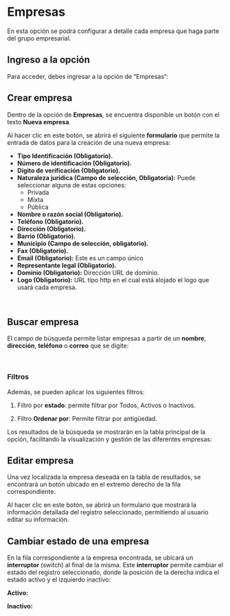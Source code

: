 
# Empresas

En esta opción se podrá configurar a detalle cada empresa que haga parte del grupo empresarial.

## Ingreso a la opción 
Para acceder, debes ingresar a la opción de “Empresas”:
<br />
<div className="contenedor-imagenes">
  <ImageZoom
    src="/empresas.webp"
    alt="Apartado empresas"
    width={800}
    height={300}
  />
</div>

## Crear empresa

Dentro de la opción de **Empresas**, se encuentra disponible un botón con el texto **Nueva empresa**. 
<br />
<div className="contenedor-imagenes">
  <ImageZoom
    src="/nuevaEmpresa.webp"
    alt="Nueva empresa"
    width={800}
    height={300}
  />
</div>

Al hacer clic en este botón, se abrirá el siguiente **formulario** que permite la entrada de datos para la creación de una nueva empresa:

- **Tipo Identificación (Obligatorio).**
- **Número de identificación (Obligatorio).**
- **Dígito de verificación (Obligatorio).**
- **Naturaleza jurídica (Campo de selección, Obligatoria):** Puede seleccionar alguna de estas opciones:
    - Privada
    - Mixta
    - Pública
- **Nombre o razón social (Obligatorio).**
- **Teléfono (Obligatorio).**
- **Dirección (Obligatorio).**
- **Barrio (Obligatorio).**
- **Municipio (Campo de selección, obligatorio).**
- **Fax (Obligatorio).**
- **Email (Obligatorio):** Este es un campo único
- **Representante legal (Obligatorio).**
- **Dominio (Obligatorio):** Dirección URL de dominio.
- **Logo (Obligatorio):** URL tipo http en el cual está alojado el logo que usará cada empresa.

<br />
<div className="contenedor-imagenes">
  <ImageZoom
    src="/formularioEmpresaVacio.webp"
    alt="Formulario Empresa"
    width={600}
    height={300}
  />
</div>

## Buscar empresa

El campo de búsqueda permite listar empresas a partir de un **nombre**, **dirección**, **teléfono** o **correo** que se digite:

<br />
<div className="contenedor-imagenes">
  <ImageZoom
    src="/buscarEmpresa.webp"
    alt="Buscar empresa"
    width={700}
    height={300}
  />
</div>

### Filtros
Además, se pueden aplicar los siguientes filtros:

1. Filtro por **estado**: permite filtrar por Todos, Activos o Inactivos.

<div className="contenedor-imagenes">
  <ImageZoom
    src="/filtroEstado.webp"
    alt="Filtro por estado"
    width={700}
    height={300}
  />
</div>

2. Filtro **Ordenar por**: Permite filtrar por antigüedad.

<div className="contenedor-imagenes">
  <ImageZoom
    src="/filtroOrdenar.webp"
    alt="Filtro ordenar por"
    width={700}
    height={300}
  />
</div>

Los resultados de la búsqueda se mostrarán en la tabla principal de la opción, facilitando la visualización y gestión de las diferentes empresas:
<br />
<div className="contenedor-imagenes">
  <ImageZoom
    src="/resultadoFiltro.webp"
    alt="Resultados del filtro"
    width={700}
    height={300}
  />
</div>

## Editar empresa 

Una vez localizada la empresa deseada en la tabla de resultados, se encontrará un botón ubicado en el extremo derecho de la fila correspondiente.
<br />
<div className="contenedor-imagenes">
  <ImageZoom
    src="/editarEmpresa.webp"
    alt="Botón editar empresa"
    width={700}
    height={300}
  />
</div>

Al hacer clic en este botón, se abrirá un formulario que mostrará la información detallada del registro seleccionado, permitiendo al usuario editar su información.
<br />
<div className="contenedor-imagenes">
  <ImageZoom
    src="/formularioEditarEmpresa.webp"
    alt="Formulario para editar empresa"
    width={600}
    height={300}
  />
</div>

## Cambiar estado de una empresa

En la fila correspondiente a la empresa encontrada, se ubicará un **interruptor** (switch) al final de la misma. Este **interruptor** permite cambiar el estado del registro seleccionado, donde la posición de la derecha indica el estado activo y el izquierdo inactivo:

**Activo:**
<br />
<div className="contenedor-imagenes">
  <ImageZoom
    src="/empresaActiva.webp"
    alt="Interruptor de empresa activa"
    width={800}
    height={300}
  />
</div>

**Inactivo:**
<br />
<div className="contenedor-imagenes">
  <ImageZoom
    src="/empresaInactiva.webp"
    alt="Interruptor de empresa inactiva"
    width={800}
    height={300}
  />
</div>